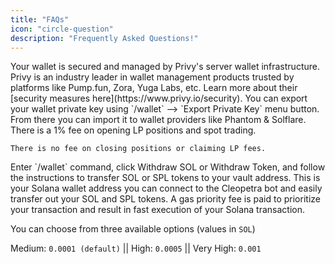 ```yaml
---
title: "FAQs"
icon: "circle-question"
description: "Frequently Asked Questions!"
---
```


<AccordionGroup>
  <Accordion icon="shield" title="Where are my private keys stored?">
    Your wallet is secured and managed by Privy's server wallet infrastructure.
    Privy is an industry leader in wallet management products trusted by
    platforms like Pump.fun, Zora, Yuga Labs, etc. Learn more about their
    [security measures here](https://www.privy.io/security).
  </Accordion>
  <Accordion
    icon="wallet"
    title="How to export my Cleo wallet?"
  >
You can export your wallet private key using `/wallet` --> `Export Private Key` menu button. From there you can import it to wallet providers like Phantom & Solflare.
  </Accordion>
  <Accordion icon="money-bill" title="What are the fees?">
    There is a 1% fee on opening LP positions and spot trading. 

    There is no fee on closing positions or claiming LP fees.
  </Accordion>
  <Accordion icon="minus" title="How do I withdraw my funds?">
    Enter `/wallet` command, click Withdraw SOL or Withdraw Token, and follow the
    instructions to transfer SOL or SPL tokens to your vault address.
  </Accordion>
    <Accordion icon="vault" title="What is vault address?">
This is your Solana wallet address you can connect to the Cleopetra bot and easily transfer out your SOL and SPL tokens.
  </Accordion>
    <Accordion icon="gas-pump" title="What is gas priority fee?">
A gas priority fee is paid to prioritize your transaction and result in fast execution of your Solana transaction.

You can choose from three available options (values in `SOL`)

Medium: `0.0001 (default)` || High: `0.0005` || Very High: `0.001`

  </Accordion>
</AccordionGroup>
